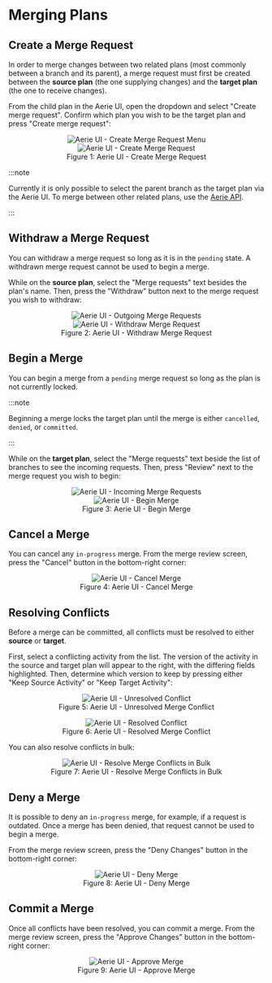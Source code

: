 # Merging Plans

## Create a Merge Request

In order to merge changes between two related plans (most commonly between a branch and its parent),
a merge request must first be created between the **source plan** (the one supplying changes) and the **target plan** (the one to receive changes).

From the child plan in the Aerie UI, open the dropdown and select "Create merge request".
Confirm which plan you wish to be the target plan and press "Create merge request":


<figure align="center">
  <div>
    <img alt="Aerie UI - Create Merge Request Menu" src={createMergeRq} />
  </div>
  <img alt="Aerie UI - Create Merge Request" src={createMergeRqModal} />
  <figcaption>Figure 1: Aerie UI - Create Merge Request</figcaption>
</figure>

:::note

Currently it is only possible to select the parent branch as the target plan via the Aerie UI.
To merge between other related plans, use the [Aerie API](../../../api/examples/planning/collaboration).

:::

## Withdraw a Merge Request

You can withdraw a merge request so long as it is in the `pending` state.
A withdrawn merge request cannot be used to begin a merge.

While on the **source plan**, select the "Merge requests" text besides the plan's name.
Then, press the "Withdraw" button next to the merge request you wish to withdraw:


<figure align="center">
  <div>
    <img alt="Aerie UI - Outgoing Merge Requests" src={outgoingMergeRequests} />
  </div>
  <img alt="Aerie UI - Withdraw Merge Request" src={withdrawMergeRequestModal} />
  <figcaption>Figure 2: Aerie UI - Withdraw Merge Request</figcaption>
</figure>

## Begin a Merge

You can begin a merge from a `pending` merge request so long as the plan is not currently locked.

:::note

Beginning a merge locks the target plan until the merge is either `cancelled`, `denied`, or `committed`.

:::

While on the **target plan**, select the "Merge requests" text beside the list of branches to see the incoming requests.
Then, press "Review" next to the merge request you wish to begin:


<figure align="center">
  <div>
    <img alt="Aerie UI - Incoming Merge Requests" src={incomingMergeRequests} />
  </div>
  <img alt="Aerie UI - Begin Merge" src={beginMergeModal} />
  <figcaption>Figure 3: Aerie UI - Begin Merge</figcaption>
</figure>

## Cancel a Merge

You can cancel any `in-progress` merge. From the merge review screen, press the "Cancel" button in the bottom-right corner:


<figure align="center">
  <img alt="Aerie UI - Cancel Merge" src={cancelMerge} />
  <figcaption>Figure 4: Aerie UI - Cancel Merge</figcaption>
</figure>

## Resolving Conflicts

Before a merge can be committed, all conflicts must be resolved to either **source** or **target**.

First, select a conflicting activity from the list.
The version of the activity in the source and target plan will appear to the right, with the differing fields highlighted.
Then, determine which version to keep by pressing either "Keep Source Activity" or "Keep Target Activity":


<figure align="center">
  <img alt="Aerie UI - Unresolved Conflict" src={unresolvedConflict} />
  <figcaption>Figure 5: Aerie UI - Unresolved Merge Conflict</figcaption>
</figure>

<figure align="center">
  <img alt="Aerie UI - Resolved Conflict" src={resolvedConflict} />
  <figcaption>Figure 6: Aerie UI - Resolved Merge Conflict</figcaption>
</figure>

You can also resolve conflicts in bulk:


<figure align="center">
  <img alt="Aerie UI - Resolve Merge Conflicts in Bulk" src={resolveConflictsBulk} />
  <figcaption>Figure 7: Aerie UI - Resolve Merge Conflicts in Bulk</figcaption>
</figure>

## Deny a Merge

It is possible to deny an `in-progress` merge, for example, if a request is outdated.
Once a merge has been denied, that request cannot be used to begin a merge.

From the merge review screen, press the "Deny Changes" button in the bottom-right corner:


<figure align="center">
  <img alt="Aerie UI - Deny Merge" src={denyMerge} />
  <figcaption>Figure 8: Aerie UI - Deny Merge</figcaption>
</figure>

## Commit a Merge

Once all conflicts have been resolved, you can commit a merge.
From the merge review screen, press the "Approve Changes" button in the bottom-right corner:


<figure align="center">
  <img alt="Aerie UI - Approve Merge" src={approveMerge} />
  <figcaption>Figure 9: Aerie UI - Approve Merge</figcaption>
</figure>
